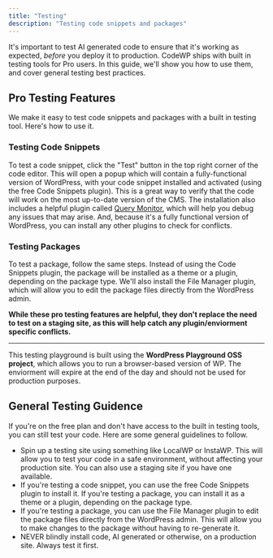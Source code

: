 ```yaml
---
title: "Testing"
description: "Testing code snippets and packages"
---
```


It's important to test AI generated code to ensure that it's working as expected, _before_ you deploy it to production. CodeWP ships with built in testing tools for Pro users. In this guide, we'll show you how to use them, and cover general testing best practices.

## Pro Testing Features

We make it easy to test code snippets and packages with a built in testing tool. Here's how to use it.

### Testing Code Snippets

To test a code snippet, click the "Test" button in the top right corner of the code editor. This will open a popup which will contain a fully-functional version of WordPress, with your code snippet installed and activated (using the free Code Snippets plugin). This is a great way to verify that the code will work on the most up-to-date version of the CMS. The installation also includes a helpful plugin called [Query Monitor](https://wordpress.org/plugins/query-monitor/), which will help you debug any issues that may arise. And, because it's a fully functional version of WordPress, you can install any other plugins to check for conflicts.

### Testing Packages

To test a package, follow the same steps. Instead of using the Code Snippets plugin, the package will be installed as a theme or a plugin, depending on the package type. We'll also install the File Manager plugin, which will allow you to edit the package files directly from the WordPress admin.

**While these pro testing features are helpful, they don't replace the need to test on a staging site, as this will help catch any plugin/enviorment specific conflicts.**

---

This testing playground is built using the **WordPress Playground OSS project**, which allows you to run a browser-based version of WP. The enviorment will expire at the end of the day and should not be used for production purposes.

## General Testing Guidence

If you're on the free plan and don't have access to the built in testing tools, you can still test your code. Here are some general guidelines to follow.

- Spin up a testing site using something like LocalWP or InstaWP. This will allow you to test your code in a safe environment, without affecting your production site. You can also use a staging site if you have one available.
- If you're testing a code snippet, you can use the free Code Snippets plugin to install it. If you're testing a package, you can install it as a theme or a plugin, depending on the package type.
- If you're testing a package, you can use the File Manager plugin to edit the package files directly from the WordPress admin. This will allow you to make changes to the package without having to re-generate it.
- NEVER blindly install code, AI generated or otherwise, on a production site. Always test it first.
